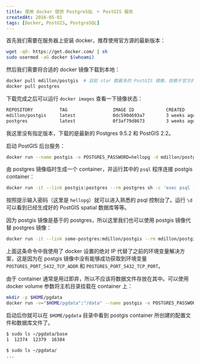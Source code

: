 ```yaml
---
title: 使用 docker 提供 PostgreSQL ＋ PostGIS 服务
createdAt: 2016-05-01
tags: [Docker, PostGIS, PostgreSQL]
---
```


首先我们需要在服务器上安装 docker，推荐使用官方源的最新版本：

```sh
wget -qO- https://get.docker.com/ | sh
sudo usermod -aG docker $(whoami)
```

然后我们需要将合适的 docker 镜像下载到本地：

```sh
docker pull mdillon/postgis  # 目前 star 数最多的 PostGIS 镜像，依赖于官方的 postgis 镜像。就选它了！
docker pull postgres
```

下载完成之后可以运行 `docker images` 查看一下镜像状态：

```sh
REPOSITORY          TAG                 IMAGE ID            CREATED             SIZE
mdillon/postgis     latest              0dc590d693a7        3 weeks ago         586.2 MB
postgres            latest              0f3af79d8673        3 weeks ago         265.7 MB
```

我这里没有指定版本，下载的是最新的 Postgres 9.5.2 和 PostGIS 2.2。

启动 PostGIS 后台服务：

```sh
docker run --name postgis -e POSTGRES_PASSWORD=hellopg -d mdillon/postgis
```

由 postgres 镜像临时生成一个 container，并运行其中的 `psql` 程序连接 postgis container：

```sh
docker run -it --link postgis:postgres --rm postgres sh -c 'exec psql -h "$POSTGRES_PORT_5432_TCP_ADDR" -p "$POSTGRES_PORT_5432_TCP_PORT" -U postgres'
```

按照提示输入密码（这里是 `hellopg`）就可以进入熟悉的 psql 控制台了。运行 `\d` 可以看到已经生成好的 PostGIS spatial 数据库等等。

因为 postgis 镜像是基于的 postgres，所以这里我们也可以使用 postgis 镜像代替 postgres 镜像：

```sh
docker run -it --link some-postgres:mdillon/postgis --rm mdillon/postgis sh -c 'exec psql -h 172.17.0.2 -p 5432 -U postgres'
```

上面这条命令中我使用了 docker 设置的绝对 IP 代替了之前的环境变量解决方案，这是因为在 postgis 镜像中没有能够成功获取到环境变量 `POSTGRES_PORT_5432_TCP_ADDR` 和 `POSTGRES_PORT_5432_TCP_PORT`。

由于 container 通常是用过即弃，所以不应该将数据文件存放在其中。可以使用 docker volume 参数将主机目录挂载在 container 上：

```sh
mkdir -p $HOME/pgdata
docker run -v="$HOME/pgdata":"/data" --name postgis -e POSTGRES_PASSWORD=hellopg -e PGDATA="/data" -d mdillon/postgis
```

启动后你就可以在 `$HOME/pgdata` 目录中看到 postgis container 所创建的配置文件和数据库文件了。

```sh
$ sudo ls ~/pgdata/base
1  12374  12379  16384

$ sudo ls ~/pgdata/
...
```

